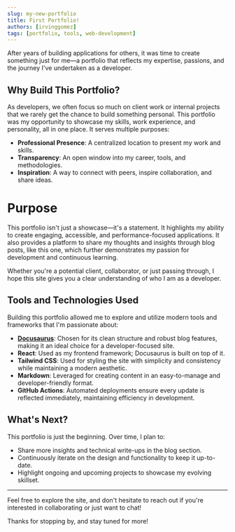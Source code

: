 ```yaml
---
slug: my-new-portfolio
title: First Portfolio!
authors: [irvinggomez]
tags: [portfolio, tools, web-development]
---
```


After years of building applications for others, it was time to create something just for me—a portfolio that reflects my expertise, passions, and the journey I've undertaken as a developer.

<!-- truncate -->

## Why Build This Portfolio?

As developers, we often focus so much on client work or internal projects that we rarely get the chance to build something personal. This portfolio was my opportunity to showcase my skills, work experience, and personality, all in one place. It serves multiple purposes:

- **Professional Presence**: A centralized location to present my work and skills.
- **Transparency**: An open window into my career, tools, and methodologies.
- **Inspiration**: A way to connect with peers, inspire collaboration, and share ideas.

# Purpose

This portfolio isn't just a showcase—it's a statement. It highlights my ability to create engaging, accessible, and performance-focused applications. It also provides a platform to share my thoughts and insights through blog posts, like this one, which further demonstrates my passion for development and continuous learning.

Whether you're a potential client, collaborator, or just passing through, I hope this site gives you a clear understanding of who I am as a developer.

## Tools and Technologies Used

Building this portfolio allowed me to explore and utilize modern tools and frameworks that I'm passionate about:

- **[Docusaurus](https://docusaurus.io/)**: Chosen for its clean structure and robust blog features, making it an ideal choice for a developer-focused site.
- **React**: Used as my frontend framework; Docusaurus is built on top of it.
- **Tailwind CSS**: Used for styling the site with simplicity and consistency while maintaining a modern aesthetic.
- **Markdown**: Leveraged for creating content in an easy-to-manage and developer-friendly format.
- **GitHub Actions**: Automated deployments ensure every update is reflected immediately, maintaining efficiency in development.

## What's Next?

This portfolio is just the beginning. Over time, I plan to:

- Share more insights and technical write-ups in the blog section.
- Continuously iterate on the design and functionality to keep it up-to-date.
- Highlight ongoing and upcoming projects to showcase my evolving skillset.

---

Feel free to explore the site, and don't hesitate to reach out if you're interested in collaborating or just want to chat!

Thanks for stopping by, and stay tuned for more!
